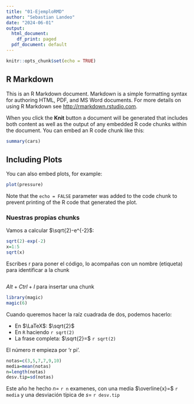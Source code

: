 ```yaml
---
title: "01-EjemploRMD"
author: "Sebastian Landeo"
date: "2024-06-01"
output:
  html_document:
    df_print: paged
  pdf_document: default
---
```


```r
knitr::opts_chunk$set(echo = TRUE)
```

## R Markdown

This is an R Markdown document. Markdown is a simple formatting syntax for authoring HTML, PDF, and MS Word documents. For more details on using R Markdown see <http://rmarkdown.rstudio.com>.

When you click the **Knit** button a document will be generated that includes both content as well as the output of any embedded R code chunks within the document. You can embed an R code chunk like this:

```r
summary(cars)
```

## Including Plots

You can also embed plots, for example:

```r
plot(pressure)
```

Note that the `echo = FALSE` parameter was added to the code chunk to prevent printing of the R code that generated the plot.

### Nuestras propias chunks
Vamos a calcular $\sqrt{2}-e^{-2}$:
```r
sqrt(2)-exp(-2)
x=1:5
sqrt(x)
```
Escribes r para poner el código, lo acompañas con un nombre (etiqueta) para identificar a la chunk
```r

```
$Alt + Ctrl + I$ para insertar una chunk


```r
library(magic)
magic(6)
```

Cuando queremos hacer la raíz cuadrada de dos, podemos hacerlo:

- En $\LaTeX$: $\sqrt{2}$
- En `R` haciendo `r sqrt(2)`
- La frase completa: $\sqrt{2}=$ `r sqrt(2)`

El número $\pi$ empieza por 'r pi'.

```r
notas=c(3,5,7,7,9,10)
media=mean(notas)
n=length(notas)
desv.tip=sd(notas)
```

Este año he hecho $n=$ `r n` examenes, con una media $\overline{x}=$ `r media` y una desviación típica de $s=$ `r desv.tip`



